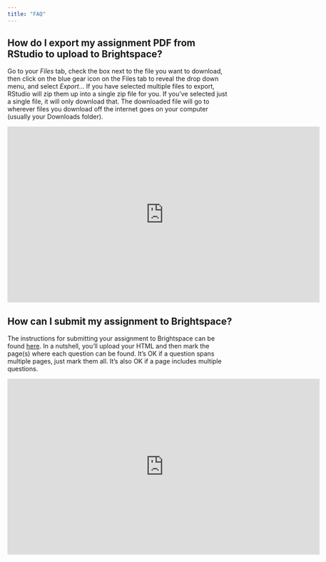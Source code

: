 ```yaml
---
title: "FAQ"
---
```


## How do I export my assignment PDF from RStudio to upload to Brightspace?

Go to your *Files* tab, check the box next to the file you want to download, then click on the blue gear icon on the Files tab to reveal the drop down menu, and select *Export*... If you have selected multiple files to export, RStudio will zip them up into a single zip file for you. If you've selected just a single file, it will only download that. The downloaded file will go to wherever files you download off the internet goes on your computer (usually your Downloads folder).

```{=html}
<iframe width="700" height="394" src="https://www.youtube.com/embed/cAHCMpPJx3k" title="YouTube video player" frameborder="0" allow="accelerometer; autoplay; clipboard-write; encrypted-media; gyroscope; picture-in-picture" allowfullscreen></iframe>
```
## How can I submit my assignment to Brightspace?

The instructions for submitting your assignment to Brightspace can be found [here](https://help.gradescope.com/article/ccbpppziu9-student-submit-work#submitting_a_pdf). In a nutshell, you'll upload your HTML and then mark the page(s) where each question can be found. It's OK if a question spans multiple pages, just mark them all. It's also OK if a page includes multiple questions.

```{=html}
<iframe width="700" height="394" src="https://www.youtube.com/embed/u-pK4GzpId0" title="YouTube video player" frameborder="0" allow="accelerometer; autoplay; clipboard-write; encrypted-media; gyroscope; picture-in-picture" allowfullscreen></iframe>
```
